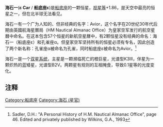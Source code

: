 {{Starbox begin |
   name=海石一 }}
{{Starbox image
| image = [[File:Avior.png|250px]]
| caption =艺术家笔下的海石一双星系统。
}}
{{Starbox observe |
  epoch=J2000 |
  ra=08<sup>h</sup> 22<sup>m</sup> 30.8<sup>s</sup> |
  dec=−59° 30′ 35″ |
  appmag_v=1.86 (~2.17 / ~4.08)|
  星官= [[近南极星区|近南极星区]] [[:Category:海石_(星官)|海石]] |
  constell=[[船底座|船底座]] }}
{{Starbox character |
  class=K3 III(K7Ib)/B2 V |
  b-v=1.20 |
  u-b=0.19 |
  variable=Eclipsing<br />(suspected) }}
{{Starbox astrometry |
  radial_v=2 |
  prop_mo_ra=−25.34 |
  prop_mo_dec=22.72 |
  parallax=5.16 |
  p_error=0.49 |
  absmag_v=−4.58 }}
{{Starbox detail|
  mass=10.5/8.2|
  radius=186/6.2 |
  luminosity=11800/~5400 | 
  temperature=4,030/21,600|
  metal=? |
  rotation=? |
  age=? }}
{{Starbox catalog |
  names=Avior, [[Harvard_Revised_catalogue|HR]] 3307, [[Cordoba_Durchmusterung|CD]]−59°1032, [[Henry_Draper_catalogue|HD]] 71129, [[Smithsonian_Astrophysical_Observatory_Star_Catalog|SAO]] 235932, [[Fifth_Fundamental_Catalogue|FK5]] 315, [[Hipparcos_catalogue|HIP]] 41037, GC 11463, CCDM J08225-5931 }}
{{Starbox reference |
  Simbad=HD+71129 }}
{{Starbox end}}

'''海石一'''('''ε Car''' / '''船底座ε''')是[[船底座|船底座]]的一颗恒星，[[视星等|视星等]]+1.86，是天空中最亮的恒星之一，但在北半球无法看见。

海石一有一个广为人知的、但非经典的名字：Avior，这个名字在20世纪30年代后期由英國航海星曆局（HM Nautical Almanac Office）为皇家空军发行的航空星曆中命名。在这本包含57个恒星的新航空星曆中，有2颗恒星没有经典的命名：海石一（船底座ε）和孔雀座α。但皇家空军坚持所有的恒星必须有专名，因此创造了两个新名称：孔雀座α被命名为孔雀，同时船底座ε被命名为Avior。<ref>Sadler, D.H.: "A Personal History of H.M. Nautical Almanac Office", page 46. Edited and privately published by Wilkins, G.A., 1993</ref>

海石一是一个[[双星系统|双星系统]]，主星是一颗濒临死亡的橙巨星，光谱型K3III，伴星为一颗炽热的蓝矮星，光谱型B2V。两颗星有规则的互相掩食，导致0.1星等的光度变化。

==注释==
{{Reflist}}

{{star-stub}}

[[Category:船底座|Category:船底座]]
[[Category:海石_(星官)|Category:海石 (星官)]]